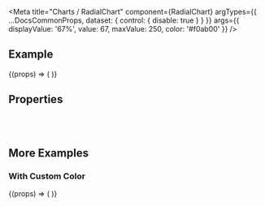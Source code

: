 
<Meta
  title="Charts /  RadialChart"
  component={RadialChart}
  argTypes={{
    ...DocsCommonProps,
    dataset: {
      control: { disable: true }
    }
  }}
  args={{
    displayValue: '67%',
    value: 67,
    maxValue: 250,
    color: '#f0ab00'
  }}
/>

<DocsHeader />

## Example

<Canvas>
  <Story name="Default">
    {(props) => (
      <RadialChart value={props.value} displayValue={props.displayValue} onDataPointClick={props.onDataPointClick} />
    )}
  </Story>
</Canvas>

## Properties

<ArgsTable story="Default" />

<br />
<br />

## More Examples

### With Custom Color

<Canvas>
  <Story name="With Custom Color">
    {(props) => (
      <RadialChart
        value={props.value}
        displayValue={props.displayValue}
        maxValue={props.maxValue}
        color={props.color}
      />
    )}
  </Story>
</Canvas>
